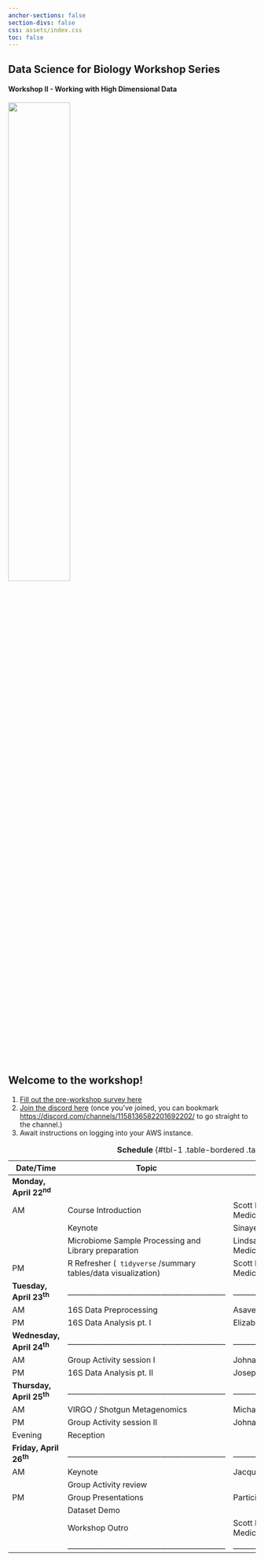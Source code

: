 ```yaml
---
anchor-sections: false
section-divs: false
css: assets/index.css
toc: false
---
```


::: {.grid}

::: {.g-col-12}

# Data Science for Biology Workshop Series
:::

::: {.g-col-6}
#### Workshop II - Working with High Dimensional Data
<!-- This week of content will prepare you to use R, RStudio, and Quarto for data analysis in clinical research. -->
:::

::: {.g-col-6 .text-start}

![](assets/images/durban_workshop_stickers_front_page.png){width=50%} 

:::


:::

## Welcome to the workshop!

1. [Fill out the pre-workshop survey here](https://forms.gle/7sdT7YRJerdgFJcc7)  
2. [Join the discord here](https://discord.gg/Mb7pRTptqm) (once you've joined, you can bookmark [https://discord.com/channels/1158136582201692202/](https://discord.com/channels/1227264067899621427) to go straight to the channel.)  
3. Await instructions on logging into your AWS instance.

<!-- Please install R and RStudio on your laptop. If you already have R and Rstudio installed, please make sure they are up-to date. Please install `R version 4.3.1` and `RStudio version 2023.09.0` [Click here for instructions on installing R and RStudio](installation-instructions.qmd) -->


| Date/Time  | Topic  | Instructor|
|--------|--------|--------|
| **Monday, April 22^nd^**  | | |
| AM   | Course Introduction | Scott Handley (Wash U School of Medicine)|
|    | Keynote | Sinaye Ngcapu (CAPRISA)|
|  | Microbiome Sample Processing and Library preparation  | Lindsay Droit (Wash U School of Medicine)|
| PM   | R Refresher (<code> tidyverse</code> /summary tables/data visualization) | Scott Handley (Wash U School of Medicine)|
| **Tuesday, April 23^th^**  |____________________________________________ |____________________________________________ |
| AM   | 16S Data Preprocessing| Asavela Kama (CAPRISA)|
| PM | 16S Data Analysis pt. I | Elizabeth Costello (Stanford University) |
| **Wednesday, April 24^th^**  |____________________________________________ | ____________________________________________|
| AM   | Group Activity session I  | Johnathan Shih (Ragon Institute)|
 PM | 16S Data Analysis pt. II | Joseph Elsherbini (Ragon Institute)|
| **Thursday, April 25^th^**  |____________________________________________ | ____________________________________________|
| AM   | VIRGO / Shotgun Metagenomics | Michael France (UMD School of Medicine)|
| PM   | Group Activity session II  | Johnathan Shih (Ragon Institute)|
|Evening|Reception||
| **Friday, April 26^th^**  |____________________________________________ | ____________________________________________|
| AM   | Keynote | Jacques Ravel (UMD School of Medicine)|  
| | Group Activity review |  |  
| PM | Group Presentations | Participants |
|  | Dataset Demo |  |
|  | Workshop Outro | Scott Handley (Wash U School of Medicine) |
| |____________________________________________ |____________________________________________ |
: <b>Schedule</b> {#tbl-1 .table-bordered .table-sm}